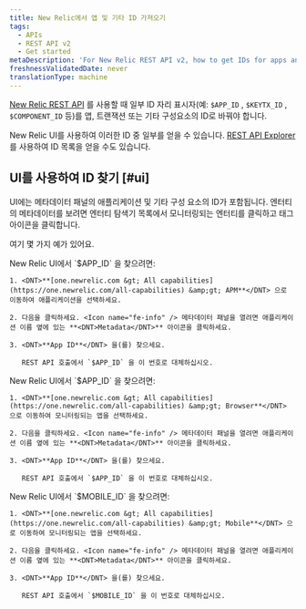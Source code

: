 ```yaml
---
title: New Relic에서 앱 및 기타 ID 가져오기
tags:
  - APIs
  - REST API v2
  - Get started
metaDescription: 'For New Relic REST API v2, how to get IDs for apps and other New Relic-identified components.'
freshnessValidatedDate: never
translationType: machine
---
```


[New Relic REST API](/docs/apis/rest-api-v2/getting-started/introduction-new-relic-rest-api-v2) 를 사용할 때 일부 ID 자리 표시자(예: `$APP_ID` , `$KEYTX_ID` , `$COMPONENT_ID` 등)를 앱, 트랜잭션 또는 기타 구성요소의 ID로 바꿔야 합니다.

New Relic UI를 사용하여 이러한 ID 중 일부를 얻을 수 있습니다. [REST API Explorer](/docs/apis/rest-api-v2/get-started/list-application-id-host-id-instance-id) 를 사용하여 ID 목록을 얻을 수도 있습니다.

## UI를 사용하여 ID 찾기 [#ui]

UI에는 메타데이터 패널의 애플리케이션 및 기타 구성 요소의 ID가 포함됩니다. 엔터티의 메타데이터를 보려면 엔터티 탐색기 목록에서 모니터링되는 엔터티를 클릭하고 태그 아이콘을 클릭합니다.

여기 몇 가지 예가 있어요.

<CollapserGroup>
  <Collapser id="apm" title="APM: 앱 ID">
    New Relic UI에서 `$APP_ID` 을 찾으려면:

    1. <DNT>**[one.newrelic.com &gt; All capabilities](https://one.newrelic.com/all-capabilities) &amp;gt; APM**</DNT> 으로 이동하여 애플리케이션을 선택하세요.

    2. 다음을 클릭하세요. <Icon name="fe-info" /> 메타데이터 패널을 열려면 애플리케이션 이름 옆에 있는 **<DNT>Metadata</DNT>** 아이콘을 클릭하세요.

    3. <DNT>**App ID**</DNT> 을(를) 찾으세요.

       REST API 호출에서 `$APP_ID` 을 이 번호로 대체하십시오.
  </Collapser>

  <Collapser id="browser" title="브라우저 앱 ID">
    New Relic UI에서 `$APP_ID` 을 찾으려면:

    1. <DNT>**[one.newrelic.com &gt; All capabilities](https://one.newrelic.com/all-capabilities) &amp;gt; Browser**</DNT> 으로 이동하여 모니터링되는 앱을 선택하세요.

    2. 다음을 클릭하세요. <Icon name="fe-info" /> 메타데이터 패널을 열려면 애플리케이션 이름 옆에 있는 **<DNT>Metadata</DNT>** 아이콘을 클릭하세요.

    3. <DNT>**App ID**</DNT> 을(를) 찾으세요.

       REST API 호출에서 `$APP_ID` 을 이 번호로 대체하십시오.
  </Collapser>

  <Collapser id="mobile" title="모바일 앱 ID">
    New Relic UI에서 `$MOBILE_ID` 을 찾으려면:

    1. <DNT>**[one.newrelic.com &gt; All capabilities](https://one.newrelic.com/all-capabilities) &amp;gt; Mobile**</DNT> 으로 이동하여 모니터링되는 앱을 선택하세요.

    2. 다음을 클릭하세요. <Icon name="fe-info" /> 메타데이터 패널을 열려면 애플리케이션 이름 옆에 있는 **<DNT>Metadata</DNT>** 아이콘을 클릭하세요.

    3. <DNT>**App ID**</DNT> 을(를) 찾으세요.

       REST API 호출에서 `$MOBILE_ID` 을 이 번호로 대체하십시오.
  </Collapser>
</CollapserGroup>